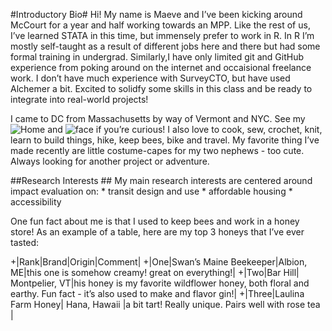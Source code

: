#Introductory Bio#
Hi! My name is Maeve and I've been kicking around McCourt for a year and half working towards an MPP. Like the rest of us, I've learned STATA in this time, but immensely prefer to work in R. In R I'm mostly self-taught as a result of different jobs here and there but had some formal training in undergrad. Similarly,I have only limited git and GitHub experience from poking around on the internet and occaisional freelance work. I don't have much experience with SurveyCTO, but have used Alchemer a bit. Excited to solidfy some skills in this class and be ready to integrate into real-world projects! 

I came to DC from Massachusetts by way of Vermont and NYC. See my ![Home](/img/nagog_pond.png) and  ![face](/img/prof_pic.png) if you're curious! I also love to cook, sew, crochet, knit, learn to build things, hike, keep bees, bike and travel. My favorite thing I've made recently are little costume-capes for my two nephews - too cute. Always looking for another project or adventure.

##Research Interests ##
My main research interests are centered around impact evaluation on:
* transit design and use
* affordable housing
* accessibility


One fun fact about me is that I used to keep bees and work in a honey store! As an example of a table, here are my top 3 honeys that I've ever tasted:

+|Rank|Brand|Origin|Comment|
+|One|Swan's Maine Beekeeper|Albion, ME|this one is somehow creamy! great on everything!|
+|Two|Bar Hill| Montpelier, VT|his honey is my favorite wildflower honey, both floral and earthy. Fun fact - it's also used to make and flavor gin!|
+|Three|Laulina Farm Honey| Hana, Hawaii |a bit tart! Really unique. Pairs well with rose tea |

